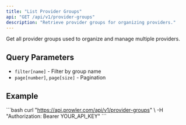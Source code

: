 ```yaml
---
title: "List Provider Groups"
api: "GET /api/v1/provider-groups"
description: "Retrieve provider groups for organizing providers."
---
```


Get all provider groups used to organize and manage multiple providers.

## Query Parameters
- `filter[name]` - Filter by group name
- `page[number]`, `page[size]` - Pagination

## Example
\`\`\`bash
curl "https://api.prowler.com/api/v1/provider-groups" \\
  -H "Authorization: Bearer YOUR_API_KEY"
\`\`\`
